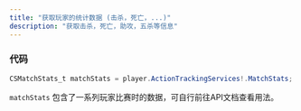```yaml
---
title: "获取玩家的统计数据 (击杀，死亡，...)"
description: "获取击杀，死亡，助攻，五杀等信息"
---
```


### 代码

```csharp
CSMatchStats_t matchStats = player.ActionTrackingServices!.MatchStats;
```

`matchStats` 包含了一系列玩家比赛时的数据，可自行前往API文档查看用法。